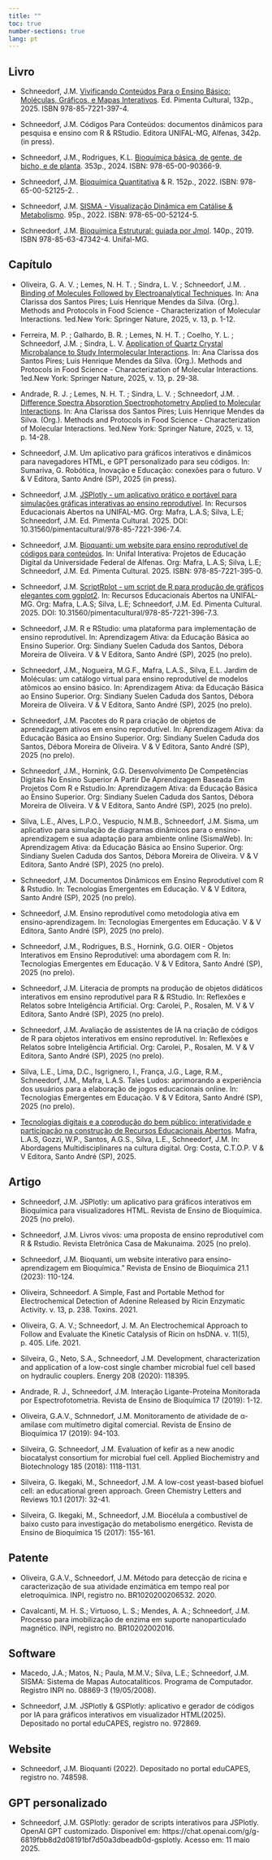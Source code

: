 ```yaml
---
title: ""
toc: true
number-sections: true
lang: pt
---
```


## Livro

- Schneedorf, J.M. [Vivificando Conteúdos Para o Ensino Básico: Moléculas, Gráficos, e Mapas Interativos](https://www.pimentacultural.com/livro/vivificando-conteudos/). Ed. Pimenta Cultural, 132p., 2025. ISBN 978-85-7221-397-4. 

- Schneedorf, J.M. Códigos Para Conteúdos: documentos dinâmicos para
pesquisa e ensino com R & RStudio. Editora UNIFAL-MG, Alfenas, 342p. (in press).

- Schneedorf, J.M., Rodrigues, K.L. [Bioquímica básica, de gente, de bicho, e de planta](http://dx.doi.org/10.13140/RG.2.2.32623.55208). 353p., 2024. ISBN: 978-65-00-90366-9.

- Schneedorf, J.M. [Bioquímica Quantitativa](http://dx.doi.org/10.13140/RG.2.2.36090.40644) & R. 152p., 2022. ISBN: 978-65-00-52125-2. .

- Schneedorf, J.M. [SISMA - Visualização Dinâmica em Catálise & Metabolismo](http://dx.doi.org/10.13140/RG.2.2.25027.92964). 95p., 2022. ISBN: 978-65-00-52124-5.

- Schneedorf, J.M. [Bioquímica Estrutural: guiada por Jmol](http://dx.doi.org/10.13140/RG.2.2.29268.10882). 140p., 2019. ISBN 978-85-63-47342-4. Unifal-MG.


## Capítulo

- Oliveira, G. A. V. ; Lemes, N. H. T. ; Sindra, L. V. ; Schneedorf, J.M. . [Binding of Molecules Followed by Electroanalytical Techniques](https://link.springer.com/chapter/10.1007/978-1-0716-4294-8_12). In: Ana Clarissa dos Santos Pires; Luis Henrique Mendes da Silva. (Org.). Methods and Protocols in Food Science - Characterization of Molecular Interactions. 1ed.New York: Springer Nature, 2025, v. 13, p. 1-12.

- Ferreira, M. P. ; Galhardo, B. R. ; Lemes, N. H. T. ; Coelho, Y. L. ; Schneedorf, J.M. ; Sindra, L. V. [Application of Quartz Crystal Microbalance to Study Intermolecular Interactions](https://link.springer.com/chapter/10.1007/978-1-0716-4294-8_14). In: Ana Clarissa dos Santos Pires; Luis Henrique Mendes da Silva. (Org.). Methods and Protocols in Food Science - Characterization of Molecular Interactions. 1ed.New York: Springer Nature, 2025, v. 13, p. 29-38.

- Andrade, R. J. ; Lemes, N. H. T. ; Sindra, L. V. ; Schneedorf, J.M. . [Difference Spectra Absorption Spectrophotometry Applied to Molecular Interactions](https://link.springer.com/chapter/10.1007/978-1-0716-4294-8_12). In: Ana Clarissa dos Santos Pires; Luis Henrique Mendes da Silva. (Org.). Methods and Protocols in Food Science - Characterization of Molecular Interactions. 1ed.New York: Springer Nature, 2025, v. 13, p. 14-28. 

- Schneedorf, J.M. Um aplicativo para gráficos interativos e dinâmicos para navegadores HTML, e GPT personalizado para seu códigos. In: Sumariva, G. Robótica, Inovação e Educação: conexões para o futuro. V & V Editora, Santo André (SP), 2025 (in press).

<!-- - Schneedorf, J.M. JSPlotly: um aplicativo aberto para gráficos interativos e dinâmicos no ensino e -->
<!-- aprendizagem de Ciências. In: Gerolin, E., Crisafulli, U. Papo de Professores: desafios, inovações e práticas no ensino de Ciências. V & V Editora, Santo André (SP), 2025 (in press). -->

- Schneedorf, J.M. [JSPlotly - um aplicativo prático e portável para simulações gráficas interativas ao ensino reprodutível](https://www.pimentacultural.com/livro/recursos-educacionais/). In: Recursos Educacionais Abertos na UNIFAL-MG. Org: Mafra, L.A.S; Silva, L.E; Schneedorf, J.M. Ed. Pimenta Cultural. 2025. DOI: 10.31560/pimentacultural/978-85-7221-396-7.4.

- Schneedorf, J.M. [Bioquanti: um website para ensino reprodutível de códigos para conteúdos](https://www.pimentacultural.com/livro/unifal-interativa/). In: Unifal Interativa: Projetos de Educação Digital da Universidade Federal de Alfenas. Org: Mafra, L.A.S; Silva, L.E; Schneedorf, J.M. Ed. Pimenta Cultural. 2025. ISBN: 978-85-7221-395-0.

- Schneedorf, J.M. [ScriptRplot - um script de R para produção de gráficos elegantes com ggplot2](https://www.pimentacultural.com/livro/recursos-educacionais/). In: Recursos Educacionais Abertos na UNIFAL-MG. Org: Mafra, L.A.S; Silva, L.E; Schneedorf, J.M. Ed. Pimenta Cultural. 2025. DOI: 10.31560/pimentacultural/978-85-7221-396-7.3.

- Schneedorf, J.M. R e RStudio: uma plataforma para implementação de ensino reprodutível. In: Aprendizagem Ativa: da Educação Básica ao Ensino Superior. Org: Sindiany Suelen Caduda dos Santos, Débora Moreira de Oliveira. V & V Editora, Santo André (SP), 2025 (no prelo).

- Schneedorf, J.M., Nogueira, M.G.F., Mafra, L.A.S., Silva, E.L. Jardim de Moléculas: um catálogo virtual para ensino reprodutível de modelos atômicos ao ensino básico. In: Aprendizagem Ativa: da Educação Básica ao Ensino Superior. Org: Sindiany Suelen Caduda dos Santos, Débora Moreira de Oliveira. V & V Editora, Santo André (SP), 2025 (no prelo).

- Schneedorf, J.M. Pacotes do R para criação de objetos de aprendizagem ativos em ensino reprodutível. In: Aprendizagem Ativa: da Educação Básica ao Ensino Superior. Org: Sindiany Suelen Caduda dos Santos, Débora Moreira de Oliveira. V & V Editora, Santo André (SP), 2025 (no prelo).

- Schneedorf, J.M., Hornink, G.G. Desenvolvimento De Competências Digitais No Ensino Superior A Partir De Aprendizagem Baseada Em Projetos Com R e Rstudio.In: Aprendizagem Ativa: da Educação Básica ao Ensino Superior. Org: Sindiany Suelen Caduda dos Santos, Débora Moreira de Oliveira. V & V Editora, Santo André (SP), 2025 (no prelo).

- Silva, L.E., Alves, L.P.O., Vespucio, N.M.B., Schneedorf, J.M. Sisma, um aplicativo para simulação de diagramas dinâmicos para o ensino-aprendizagem e sua adaptação para ambiente online (SismaWeb). In: Aprendizagem Ativa: da Educação Básica ao Ensino Superior. Org: Sindiany Suelen Caduda dos Santos, Débora Moreira de Oliveira. V & V Editora, Santo André (SP), 2025 (no prelo).

- Schneedorf, J.M. Documentos Dinâmicos em Ensino Reprodutível com R & Rstudio. In: Tecnologias Emergentes em Educação. V & V Editora, Santo André (SP), 2025 (no prelo).

- Schneedorf, J.M. Ensino reprodutível como metodologia ativa em ensino-aprendizagem. In: Tecnologias Emergentes em Educação. V & V Editora, Santo André (SP), 2025 (no prelo).

- Schneedorf, J.M., Rodrigues, B.S., Hornink, G.G. OIER - Objetos Interativos em Ensino Reprodutível: uma abordagem com R. In: Tecnologias Emergentes em Educação. V & V Editora, Santo André (SP), 2025 (no prelo).

- Schneedorf, J.M. Literacia de prompts na produção de objetos didáticos interativos em ensino reprodutível para R & RStudio. In:  Reflexões e Relatos sobre Inteligência Artificial. Org: Carolei, P., Rosalen, M. V & V Editora, Santo André (SP), 2025 (no prelo).

- Schneedorf, J.M. Avaliação de assistentes de IA na criação de códigos de R para objetos interativos em ensino reprodutível. In:  Reflexões e Relatos sobre Inteligência Artificial. Org: Carolei, P., Rosalen, M. V & V Editora, Santo André (SP), 2025 (no prelo).

- Silva, L.E., Lima, D.C., Isgrignero, I., França, J.G., Lage, R.M., Schneedorf, J.M., Mafra, L.A.S. Tales Ludos: aprimorando a experiência dos usuários 
para a elaboração de jogos educacionais online.  In: Tecnologias Emergentes em Educação. V & V Editora, Santo André (SP), 2025 (no prelo).

- [Tecnologias digitais e a coprodução do bem público: interatividade e participação na construção de Recursos Educacionais Abertos](https://www.vveditora.com/educacao/978-65-6063-082-6). Mafra, L.A.S, Gozzi, W.P., Santos, A.G.S., Silva, L.E., Schneedorf, J.M. In: Abordagens Multidisciplinares na cultura digital. Org: Costa, C.T.O.P. V & V Editora, Santo André (SP), 2025.


## Artigo

- Schneedorf, J.M. JSPlotly: um aplicativo para gráficos interativos em Bioquímica para visualizadores HTML. Revista de Ensino de Bioquímica. 2025 (no prelo).

- Schneedorf, J.M. Livros vivos: uma proposta de ensino reprodutível com R & Rstudio. Revista Eletrônica Casa de Makunaima. 2025 (no prelo).

- Schneedorf, J.M. Bioquanti, um website interativo para ensino-aprendizagem em Bioquímica." Revista de Ensino de Bioquímica 21.1 (2023): 110-124.

- Oliveira, Schneedorf. A Simple, Fast and Portable Method for Electrochemical Detection of Adenine Released by Ricin Enzymatic Activity. v. 13, p. 238. Toxins. 2021.

- Oliveira, G. A. V.; Schneedorf, J. M. An Electrochemical Approach to Follow and Evaluate the Kinetic Catalysis of Ricin on hsDNA. v. 11(5), p. 405. Life. 2021.

- Silveira, G., Neto, S.A., Schneedorf, J.M. Development, characterization and application of a low-cost single chamber microbial fuel cell based on hydraulic couplers. Energy 208 (2020): 118395.

- Andrade, R. J., Schneedorf, J.M. Interação Ligante-Proteína Monitorada por Espectrofotometria. Revista de Ensino de Bioquímica 17 (2019): 1-12.

- Oliveira, G.A.V., Schnnedorf, J.M. Monitoramento de atividade de α-amilase com multímetro digital comercial. Revista de Ensino de Bioquímica 17 (2019): 94-103.

- Silveira, G. Schneedorf, J.M. Evaluation of kefir as a new anodic biocatalyst consortium for microbial fuel cell. Applied Biochemistry and Biotechnology 185 (2018): 1118-1131.

- Silveira, G. Ikegaki, M., Schneedorf, J.M. A low-cost yeast-based biofuel cell: an educational green approach. Green Chemistry Letters and Reviews 10.1 (2017): 32-41.

- Silveira, G. Ikegaki, M., Schneedorf, J.M. Biocélula a combustível de baixo custo para investigação do metabolismo energético. Revista de Ensino de Bioquímica 15 (2017): 155-161.

## Patente

- Oliveira, G.A.V., Schneedorf, J.M. Método para detecção de ricina e caracterização de sua atividade enzimática em tempo real por eletroquímica. INPI, registro no. BR1020200206532. 2020.

- Cavalcanti, M. H. S.; Virtuoso, L. S.; Mendes, A. A.; Schneedorf, J.M. Processo para imobilização de enzima em suporte nanoparticulado magnético. INPI, registro no. BR10202002016.


## Software

- Macedo, J.A.; Matos, N.; Paula, M.M.V.; Silva, L.E.; Schneedorf, J.M. SISMA: Sistema de Mapas Autocatalíticos. Programa de Computador. Registro INPI no. 08869-3 (19/05/2008).

- Schneedorf, J.M. JSPlotly & GSPlotly: aplicativo e gerador de códigos por IA para gráficos interativos em visualizador HTML(2025). Depositado no portal eduCAPES, registro no. 972869.

## Website

- Schneedorf, J.M. Bioquanti (2022). Depositado no portal eduCAPES, registro no. 748598.

## GPT personalizado

- Schneedorf, J.M. GSPlotly: gerador de scripts interativos para JSPlotly. OpenAI GPT customizado. Disponível em: https://chat.openai.com/g/g-6819fbb8d2d08191bf7d50a3dbeadb0d-gsplotly. Acesso em: 11 maio 2025.




